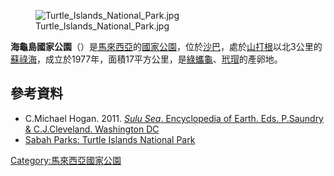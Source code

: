 {{No footnotes|time=2021-04-09T03:04:01+00:00}}
{{coords|6|08|58|N|118|3|15|E|display=title}}

[[Image:Turtle_Islands_National_Park.jpg|thumb]]

'''海龜島國家公園'''（{{lang-ms|Taman Laut Pulau Penyu}}）是[[馬來西亞|馬來西亞]]的[[國家公園|國家公園]]，位於[[沙巴|沙巴]]，處於[[山打根|山打根]]以北3公里的[[蘇祿海|蘇祿海]]，成立於1977年，面積17平方公里，是[[綠蠵龜|綠蠵龜]]、[[玳瑁|玳瑁]]的產卵地。

==參考資料==
{{Portal|马来西亚}}
* C.Michael Hogan. 2011. [http://www.eoearth.org/article/Sulu_Sea?topic=49523 ''Sulu Sea''. Encyclopedia of Earth. Eds. P.Saundry & C.J.Cleveland. Washington DC] {{Wayback|url=http://www.eoearth.org/article/Sulu_Sea?topic=49523 |date=20130526195535 }}
* [http://www.sabahparks.org/eng/turtle_island_park/default.asp Sabah Parks: Turtle Islands National Park] {{Wayback|url=http://www.sabahparks.org/eng/turtle_island_park/default.asp |date=20160306212744 }}

{{Malaysia-geo-stub}}
{{马来西亚国家公园}}
[[Category:馬來西亞國家公園|Category:馬來西亞國家公園]]
